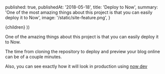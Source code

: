 
  published: true,
  publishedAt: '2018-05-18',
  title: 'Deploy to Now',
  summary:
    'One of the most amazing things about this project is that you can easily deploy it to Now',
  image: '/static/site-feature.png',
}

  <BlogPost path={router.pathname} meta={meta}>
    {children}
  </BlogPost>
))

One of the amazing things about this project is that you can easily deploy it to Now.

The time from cloning the repository to deploy and preview your blog online can be of a couple minutes.

Also, you can see exactly how it will look in production using [now dev](https://zeit.co/blog/now-dev)

